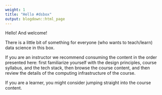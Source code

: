 ```yaml
---
weight: 1
title: "Hello #dsbox"
output: blogdown::html_page
---
```


Hello! And welcome!

There is a little bit of something for everyone (who wants to teach/learn) 
data science in this box. 

If you are an instructor we recommend consuming the content in the order 
presented here: first familiarize yourself with the design principles, course 
syllabus, and the tech stack, then browse the course content, and then review 
the details of the computing infrastructure of the course.

If you are a learner, you might consider jumping straight into the course 
content.